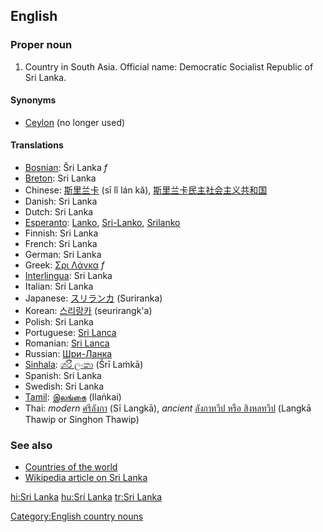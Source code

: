 ==English==

===Proper noun===

# Country in South Asia. Official name: Democratic Socialist Republic of Sri Lanka.

====Synonyms====
*[[Ceylon]] (no longer used)

====Translations====
*[[Bosnian]]: Šri Lanka ''f''
*[[Breton]]: Sri Lanka
*Chinese: [[斯里兰卡]] (sī lǐ lán kǎ), [[斯里兰卡民主社会主义共和国]]
*Danish: Sri Lanka
*Dutch: Sri Lanka
*[[Esperanto]]: [[Lanko]], [[Sri-Lanko]], [[Srilanko]]
*Finnish: Sri Lanka
*French: Sri Lanka
*German: Sri Lanka
*Greek: [[Σρι Λάνκα]] ''f''
*[[Interlingua]]: Sri Lanka
*Italian: Sri Lanka
*Japanese: [[スリランカ]] (Suriranka)
*Korean: [[스리랑카]] (seurirangk'a)
*Polish: Sri Lanka
*Portuguese: [[Sri Lanca]]
*Romanian: [[Sri Lanca]]
*Russian: [[Шри-Ланка]]
*[[Sinhala]]: [[ශ්රී ලංකා]] (Šrī Laṁkā)
*Spanish: Sri Lanka
*Swedish: Sri Lanka
*[[Tamil]]: [[இலங்கை]] (Ilaṅkai)
* Thai: ''modern'' [[ศรีลังกา]] (Sī Langkā), ''ancient'' [[ลังกาทวีป หรือ สิงหลทวีป]] (Langkā Thawip or Singhon Thawip)

===See also===
*[[Countries of the world]]
*[[w:Sri Lanka|Wikipedia article on Sri Lanka]]
[[Category:English country nouns]]

[[hi:Sri Lanka]]
[[hu:Srí Lanka]]
[[tr:Sri Lanka]]
